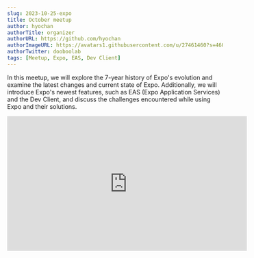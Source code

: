 ```yaml
---
slug: 2023-10-25-expo
title: October meetup
author: hyochan
authorTitle: organizer
authorURL: https://github.com/hyochan
authorImageURL: https://avatars1.githubusercontent.com/u/27461460?s=460&u=b5860875e26d33fd70fd210f4ea74f81cdf9d99b&v=4
authorTwitter: dooboolab
tags: [Meetup, Expo, EAS, Dev Client]
---
```



In this meetup, we will explore the 7-year history of Expo's evolution and examine the latest changes and current state of Expo. Additionally, we will introduce Expo's newest features, such as EAS (Expo Application Services) and the Dev Client, and discuss the challenges encountered while using Expo and their solutions.

<div class="video-container">
<iframe width="560" height="315" src="https://www.youtube.com/embed/q5tK2cW7Pn8" title="trpc 컨퍼런스" frameborder="0" allow="accelerometer; autoplay; clipboard-write; encrypted-media; gyroscope; picture-in-picture; web-share" allowfullscreen></iframe>
</div>

<AdFitMobileBanner
  unit="DAN-MbgKf77ax95JqLJl"
  className="adfit-middle-mobile-2023-10-01"
/>